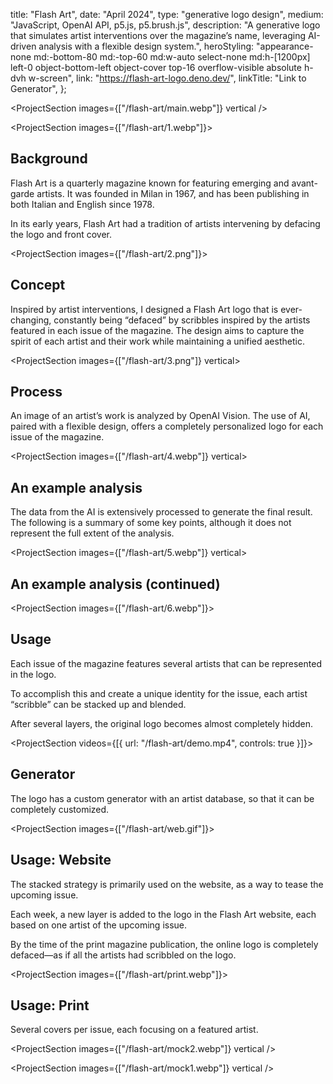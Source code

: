   title: "Flash Art",
  date: "April 2024",
  type: "generative logo design",
  medium: "JavaScript, OpenAI API, p5.js, p5.brush.js",
  description:
    "A generative logo that simulates artist interventions over the magazine’s name, leveraging AI-driven analysis with a flexible design system.",
  heroStyling:
    "appearance-none md:-bottom-80 md:-top-60 md:w-auto select-none md:h-[1200px] left-0 object-bottom-left object-cover top-16 overflow-visible absolute h-dvh w-screen",
  link: "https://flash-art-logo.deno.dev/",
  linkTitle: "Link to Generator",
};

<ProjectSection images={["/flash-art/main.webp"]} vertical />

<ProjectSection images={["/flash-art/1.webp"]}>

## Background

Flash Art is a quarterly magazine known for featuring emerging and avant-garde
artists. It was founded in Milan in 1967, and has been publishing in both
Italian and English since 1978.

In its early years, Flash Art had a tradition of artists intervening by defacing
the logo and front cover.

</ProjectSection>

<ProjectSection images={["/flash-art/2.png"]}>

## Concept

Inspired by artist interventions, I designed a Flash Art logo that is
ever-changing, constantly being “defaced” by scribbles inspired by the artists
featured in each issue of the magazine. The design aims to capture the spirit of
each artist and their work while maintaining a unified aesthetic.

</ProjectSection>

<ProjectSection images={["/flash-art/3.png"]} vertical>

## Process

An image of an artist’s work is analyzed by OpenAI Vision. The use of AI, paired
with a flexible design, offers a completely personalized logo for each issue of
the magazine.

</ProjectSection>

<ProjectSection images={["/flash-art/4.webp"]} vertical>

## An example analysis

The data from the AI is extensively processed to generate the final result. The
following is a summary of some key points, although it does not represent the
full extent of the analysis.

</ProjectSection>

<ProjectSection images={["/flash-art/5.webp"]} vertical>

## An example analysis (continued)

</ProjectSection>

<ProjectSection images={["/flash-art/6.webp"]}>

## Usage

Each issue of the magazine features several artists that can be represented in
the logo.

To accomplish this and create a unique identity for the issue, each artist
“scribble” can be stacked up and blended.

After several layers, the original logo becomes almost completely hidden.

</ProjectSection>

<ProjectSection videos={[{ url: "/flash-art/demo.mp4", controls: true }]}>
## Generator

The logo has a custom generator with an artist database, so that it can be
completely customized.

<SecButton label="try it out" href="https://flash-art-logo.deno.dev/" />

</ProjectSection>

<ProjectSection images={["/flash-art/web.gif"]}>

## Usage: Website

The stacked strategy is primarily used on the website, as a way to tease the
upcoming issue.

Each week, a new layer is added to the logo in the Flash Art website, each based
on one artist of the upcoming issue.

By the time of the print magazine publication, the online logo is completely
defaced—as if all the artists had scribbled on the logo.

</ProjectSection>

<ProjectSection images={["/flash-art/print.webp"]}>

## Usage: Print

Several covers per issue, each focusing on a featured artist.

</ProjectSection>

<ProjectSection images={["/flash-art/mock2.webp"]} vertical />

<ProjectSection images={["/flash-art/mock1.webp"]} vertical />
